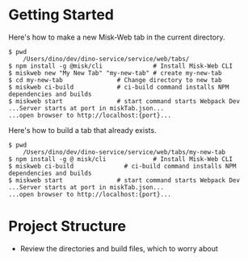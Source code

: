 # Getting Started

Here's how to make a new Misk-Web tab in the current directory.

```
$ pwd
    /Users/dino/dev/dino-service/service/web/tabs/
$ npm install -g @misk/cli              # Install Misk-Web CLI
$ miskweb new "My New Tab" "my-new-tab" # create my-new-tab
$ cd my-new-tab               # Change directory to new tab
$ miskweb ci-build            # ci-build command installs NPM dependencies and builds
$ miskweb start               # start command starts Webpack Dev ...Server starts at port in miskTab.json...
...open browser to http://localhost:{port}...
```

Here's how to build a tab that already exists.

```
$ pwd
    /Users/dino/dev/dino-service/service/web/tabs/my-new-tab
$ npm install -g @ misk/cli             # Install Misk-Web CLI
$ miskweb ci-build              # ci-build command installs NPM dependencies and builds
$ miskweb start               # start command starts Webpack Dev ...Server starts at port in miskTab.json...
...open browser to http://localhost:{port}...
```

# Project Structure

- Review the directories and build files, which to worry about
